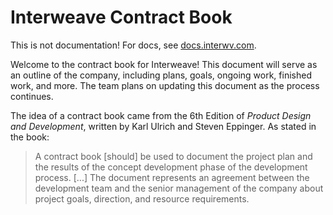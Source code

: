 
# Interweave Contract Book

<Callout type="warning">This is not documentation! For docs, see [docs.interwv.com](https://docs.interwv.com).</Callout>

Welcome to the contract book for Interweave! This document will serve as an outline of the company, including plans, goals, ongoing work, finished work, and more. The team plans on updating this document as the process continues.

The idea of a contract book came from the 6th Edition of _Product Design and Development_, written by Karl Ulrich and Steven Eppinger. As stated in the book:

> A contract book [should] be used to document the project plan and the results of the concept development phase of the development process. [...] The document represents an agreement between the development team and the senior management of the company about project goals, direction, and resource requirements.
